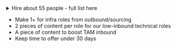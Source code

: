 <details>
<summary>Hire about 55 people - full list here</summary>

We do not expect to make all these hires in Q4 - the low ones in particular are more of a stretch goal. We expect to make about ~55 hires in Q4 in total. 

**High**

* Backend Engineer - Feature Flags - Zbynek
* Product Manager	1 - Zbynek
* ~~Product Engineer - Surveys - Zbynek~~
* Product Engineer - Platform Features - Rune
* ~~Product Engineer - Web Analytics - Rune~~
* Pipelines Engineer - Data Warehouse - Mark
* Pipelines Engineer - Data Warehouse - Mark
* Product Engineer - Messaging - Mark
* Product Engineer - Messaging - Mark
* Graphic Designer - Coua
* Product Engineer	PostHog AI - Julia
* Design Engineer	PostHog AI - Julia
* Product Engineer	Array - Julia
* Customer Success Manager 1 - Coua/Julia
* Customer Success Manager 2 - Coua/Julia
* Support Engineer 1 - Coua/Julia
* Developer who loves writing - Coua
* Technical Account Manager 1 - Coua/Julia
* Technical Account Manager 2 - Coua/Julia
* Technical Account Manager 3 - Coua/Julia
* Technical Account Manager 4 - Coua/Julia
* Technical Account Manager 5 - Coua/Julia


**Medium** 

* ~~Product Engineer - Experiments - Zbynek~~
* Product Manager 2 - Zbynek
* Product Engineer - Platform Features - Rune
* Product Engineer - Product Analytics Insights - Rune
* Product Engineer - Datawarehouse - Mark
* Backend Engineer - Ingestion - Mark
* Product Engineer - LLM Analytics - Julia
* Product Engineer - LLM Analytics - Julia
* Clickhouse Engineer	- Mark
* Onboarding Specialist - Coua/Julia
* Customer Success Manager 3 - Coua/Julia
* Customer Success Manager 4 - Coua/Julia
* Support Engineer 2 - Coua/Julia
* Developer who loves writing - Coua
* Developer who loves teaching - Coua
* Developer who loves teaching - Coua
* Technical Account Manager 6 - Coua/Julia
* Technical Account Manager 7 - Coua/Julia
* Technical Account Manager 8 - Coua/Julia
* Technical Account Manager 9 - Coua/Julia


  
**Low**

* Finance hire - Fraser
* Backend Engineer - Error Tracking - Zbynek
* Product Engineer - Customer Analytics - Rune
* Backend Engineer - Ingestion - Mark
* Onboarding Specialist (SF) - Coua/Julia
* Community Manager - Coua
* Design Engineer -	Brand & Vibes - Yari

The sections are not stack-ranked. 
</details>

* Make 1+ for infra roles from outbound/sourcing
* 2 pieces of content per role for our low-inbound technical roles
* A piece of content to boost TAM inbound 
* Keep time to offer under 30 days 
